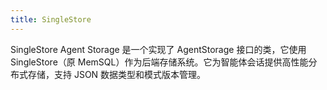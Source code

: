 ```yaml
---
title: SingleStore
---
```

SingleStore Agent Storage 是一个实现了 AgentStorage 接口的类，它使用 SingleStore（原 MemSQL）作为后端存储系统。它为智能体会话提供高性能分布式存储，支持 JSON 数据类型和模式版本管理。

<Snippet file="storage-singlestore-reference.mdx" />